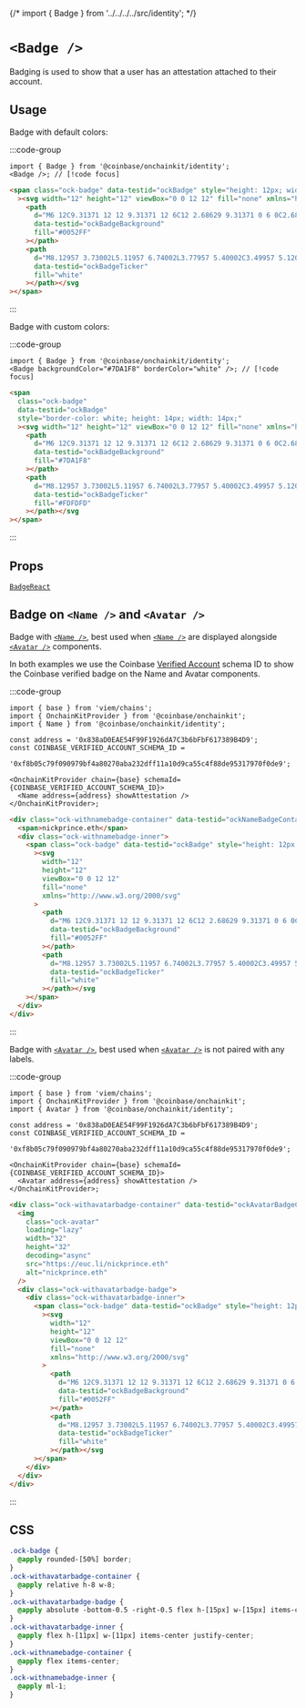 {/* import { Badge } from '../../../../src/identity'; */}

# `<Badge />`

Badging is used to show that a user has an attestation attached to their account.

## Usage

Badge with default colors:

:::code-group

```tsx [code]
import { Badge } from '@coinbase/onchainkit/identity';
<Badge />; // [!code focus]
```

```html [return html]
<span class="ock-badge" data-testid="ockBadge" style="height: 12px; width: 12px;"
  ><svg width="12" height="12" viewBox="0 0 12 12" fill="none" xmlns="http://www.w3.org/2000/svg">
    <path
      d="M6 12C9.31371 12 12 9.31371 12 6C12 2.68629 9.31371 0 6 0C2.68629 0 0 2.68629 0 6C0 9.31371 2.68629 12 6 12Z"
      data-testid="ockBadgeBackground"
      fill="#0052FF"
    ></path>
    <path
      d="M8.12957 3.73002L5.11957 6.74002L3.77957 5.40002C3.49957 5.12002 3.04957 5.12002 2.76957 5.40002C2.48957 5.68002 2.48957 6.13002 2.76957 6.41002L4.10957 7.75002L4.59957 8.24002C4.90957 8.55002 5.41957 8.55002 5.72957 8.24002L9.17957 4.79002C9.45957 4.51002 9.45957 4.06002 9.17957 3.78002L9.12957 3.73002C8.84957 3.45002 8.39957 3.45002 8.11957 3.73002H8.12957Z"
      data-testid="ockBadgeTicker"
      fill="white"
    ></path></svg
></span>
```

:::

<App>
  <Badge />
</App>

Badge with custom colors:

:::code-group

```tsx [code]
import { Badge } from '@coinbase/onchainkit/identity';
<Badge backgroundColor="#7DA1F8" borderColor="white" />; // [!code focus]
```

```html [return html]
<span
  class="ock-badge"
  data-testid="ockBadge"
  style="border-color: white; height: 14px; width: 14px;"
  ><svg width="12" height="12" viewBox="0 0 12 12" fill="none" xmlns="http://www.w3.org/2000/svg">
    <path
      d="M6 12C9.31371 12 12 9.31371 12 6C12 2.68629 9.31371 0 6 0C2.68629 0 0 2.68629 0 6C0 9.31371 2.68629 12 6 12Z"
      data-testid="ockBadgeBackground"
      fill="#7DA1F8"
    ></path>
    <path
      d="M8.12957 3.73002L5.11957 6.74002L3.77957 5.40002C3.49957 5.12002 3.04957 5.12002 2.76957 5.40002C2.48957 5.68002 2.48957 6.13002 2.76957 6.41002L4.10957 7.75002L4.59957 8.24002C4.90957 8.55002 5.41957 8.55002 5.72957 8.24002L9.17957 4.79002C9.45957 4.51002 9.45957 4.06002 9.17957 3.78002L9.12957 3.73002C8.84957 3.45002 8.39957 3.45002 8.11957 3.73002H8.12957Z"
      data-testid="ockBadgeTicker"
      fill="#FDFDFD"
    ></path></svg
></span>
```

:::

<App>
  <Badge backgroundColor="#7DA1F8" borderColor="white" tickerColor="#FDFDFD" />
</App>

## Props

[`BadgeReact`](/identity/types#BadgeReact)

## Badge on `<Name />` and `<Avatar />`

Badge with [`<Name />`](/identity/name), best used when [`<Name />`](/identity/name) are displayed alongside [`<Avatar />`](/identity/avatar) components.

In both examples we use the Coinbase [Verified Account](https://base.easscan.org/schema/view/0xf8b05c79f090979bf4a80270aba232dff11a10d9ca55c4f88de95317970f0de9) schema ID to show the Coinbase verified badge on the Name and Avatar components.

:::code-group

```tsx [code]
import { base } from 'viem/chains';
import { OnchainKitProvider } from '@coinbase/onchainkit';
import { Name } from '@coinbase/onchainkit/identity';

const address = '0x838aD0EAE54F99F1926dA7C3b6bFbF617389B4D9';
const COINBASE_VERIFIED_ACCOUNT_SCHEMA_ID =
  '0xf8b05c79f090979bf4a80270aba232dff11a10d9ca55c4f88de95317970f0de9';

<OnchainKitProvider chain={base} schemaId={COINBASE_VERIFIED_ACCOUNT_SCHEMA_ID}>
  <Name address={address} showAttestation />
</OnchainKitProvider>;
```

```html [return html]
<div class="ock-withnamebadge-container" data-testid="ockNameBadgeContainer">
  <span>nickprince.eth</span>
  <div class="ock-withnamebadge-inner">
    <span class="ock-badge" data-testid="ockBadge" style="height: 12px; width: 12px;"
      ><svg
        width="12"
        height="12"
        viewBox="0 0 12 12"
        fill="none"
        xmlns="http://www.w3.org/2000/svg"
      >
        <path
          d="M6 12C9.31371 12 12 9.31371 12 6C12 2.68629 9.31371 0 6 0C2.68629 0 0 2.68629 0 6C0 9.31371 2.68629 12 6 12Z"
          data-testid="ockBadgeBackground"
          fill="#0052FF"
        ></path>
        <path
          d="M8.12957 3.73002L5.11957 6.74002L3.77957 5.40002C3.49957 5.12002 3.04957 5.12002 2.76957 5.40002C2.48957 5.68002 2.48957 6.13002 2.76957 6.41002L4.10957 7.75002L4.59957 8.24002C4.90957 8.55002 5.41957 8.55002 5.72957 8.24002L9.17957 4.79002C9.45957 4.51002 9.45957 4.06002 9.17957 3.78002L9.12957 3.73002C8.84957 3.45002 8.39957 3.45002 8.11957 3.73002H8.12957Z"
          data-testid="ockBadgeTicker"
          fill="white"
        ></path></svg
    ></span>
  </div>
</div>
```

:::

<App>
  <OnchainKitProvider
    chain={base}
    schemaId="0xf8b05c79f090979bf4a80270aba232dff11a10d9ca55c4f88de95317970f0de9"
  >
    <Name address="0x838aD0EAE54F99F1926dA7C3b6bFbF617389B4D9" showAttestation />
  </OnchainKitProvider>
</App>

Badge with [`<Avatar />`](/identity/avatar), best used when [`<Avatar />`](/identity/avatar) is not paired with any labels.

:::code-group

```tsx [code]
import { base } from 'viem/chains';
import { OnchainKitProvider } from '@coinbase/onchainkit';
import { Avatar } from '@coinbase/onchainkit/identity';

const address = '0x838aD0EAE54F99F1926dA7C3b6bFbF617389B4D9';
const COINBASE_VERIFIED_ACCOUNT_SCHEMA_ID =
  '0xf8b05c79f090979bf4a80270aba232dff11a10d9ca55c4f88de95317970f0de9';

<OnchainKitProvider chain={base} schemaId={COINBASE_VERIFIED_ACCOUNT_SCHEMA_ID}>
  <Avatar address={address} showAttestation />
</OnchainKitProvider>;
```

```html [return html]
<div class="ock-withavatarbadge-container" data-testid="ockAvatarBadgeContainer">
  <img
    class="ock-avatar"
    loading="lazy"
    width="32"
    height="32"
    decoding="async"
    src="https://euc.li/nickprince.eth"
    alt="nickprince.eth"
  />
  <div class="ock-withavatarbadge-badge">
    <div class="ock-withavatarbadge-inner">
      <span class="ock-badge" data-testid="ockBadge" style="height: 12px; width: 12px;"
        ><svg
          width="12"
          height="12"
          viewBox="0 0 12 12"
          fill="none"
          xmlns="http://www.w3.org/2000/svg"
        >
          <path
            d="M6 12C9.31371 12 12 9.31371 12 6C12 2.68629 9.31371 0 6 0C2.68629 0 0 2.68629 0 6C0 9.31371 2.68629 12 6 12Z"
            data-testid="ockBadgeBackground"
            fill="#0052FF"
          ></path>
          <path
            d="M8.12957 3.73002L5.11957 6.74002L3.77957 5.40002C3.49957 5.12002 3.04957 5.12002 2.76957 5.40002C2.48957 5.68002 2.48957 6.13002 2.76957 6.41002L4.10957 7.75002L4.59957 8.24002C4.90957 8.55002 5.41957 8.55002 5.72957 8.24002L9.17957 4.79002C9.45957 4.51002 9.45957 4.06002 9.17957 3.78002L9.12957 3.73002C8.84957 3.45002 8.39957 3.45002 8.11957 3.73002H8.12957Z"
            data-testid="ockBadgeTicker"
            fill="white"
          ></path></svg
      ></span>
    </div>
  </div>
</div>
```

:::

<App>
  <OnchainKitProvider
    chain={base}
    schemaId="0xf8b05c79f090979bf4a80270aba232dff11a10d9ca55c4f88de95317970f0de9"
  >
    <Avatar address="0x838aD0EAE54F99F1926dA7C3b6bFbF617389B4D9" showAttestation />
  </OnchainKitProvider>
</App>

## CSS

```css
.ock-badge {
  @apply rounded-[50%] border;
}
.ock-withavatarbadge-container {
  @apply relative h-8 w-8;
}
.ock-withavatarbadge-badge {
  @apply absolute -bottom-0.5 -right-0.5 flex h-[15px] w-[15px] items-center justify-center rounded-full bg-transparent;
}
.ock-withavatarbadge-inner {
  @apply flex h-[11px] w-[11px] items-center justify-center;
}
.ock-withnamebadge-container {
  @apply flex items-center;
}
.ock-withnamebadge-inner {
  @apply ml-1;
}
```
